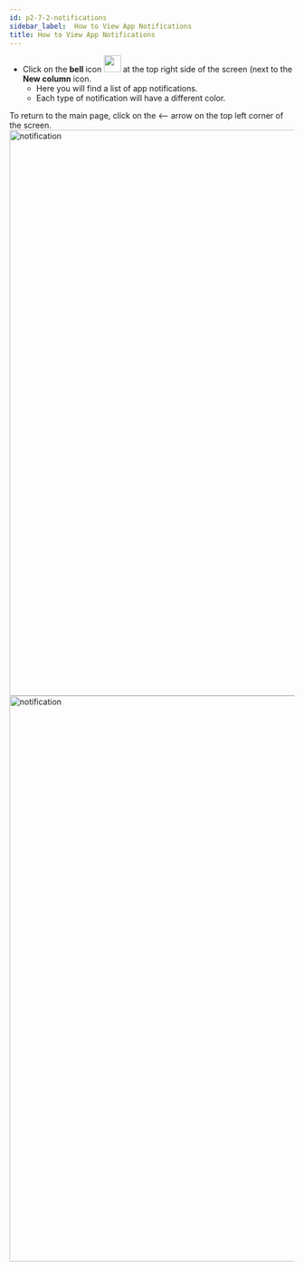```yaml
---
id: p2-7-2-notifications
sidebar_label:  How to View App Notifications
title: How to View App Notifications
---
```


- Click on the **bell** icon <img src="/autographaAssetsV2/how-to/notification.png" width="30px" alt=""/> at the top right side of the screen (next to the **New column** icon.
  - Here you will find a list of app notifications. 	
  - Each type of notification will have a different color. 

To return to the main page, click on the <—— arrow on the top left corner of the screen. 
<img src="/AutographaV2-1-0/notification1.png"  width="1000px" alt="notification"/>
<img src="/AutographaV2-1-0/notification2.png"  width="1000px" alt="notification"/>
